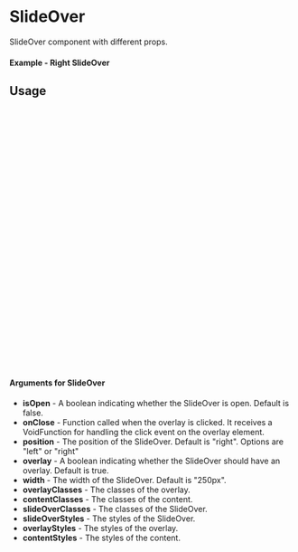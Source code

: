 
<Meta of={SlideOver} title="SlideOver" />

# SlideOver

SlideOver component with different props.

#### Example - Right SlideOver

<Canvas of={SlideOver.RightSlideOverComponent} />


## Usage

```ts
import { SlideOverFooter, SlideOverHeader, SlideOver } from '@gloabal-regulatory-writing-consulting/gxt-components';;

const SlideOverExample = () => {
 const handleClick = (event: React.MouseEvent) => {
    // Handle button click
  };

  return (
    <SlideOver
      isOpen: true
      onClose= {() => console.log("closed")}
      position="right"
      overlay={true}
      width="250px"
      overlayClasses=""
      contentClasses=""
      slideOverClasses=""
      slideOverStyles={}
      overlayStyles={}
      contentStyles={}
    >
      <SlideOverHeader key="1">Header Story test </SlideOverHeader>
        Some Sample Content
      <SlideOverFooter key="2">
        <Button>Testing</Button>
      </SlideOverFooter>
    </SlideOver>
  );
};

export default SlideOverExample;
```

#### Arguments for SlideOver

- **isOpen** - A boolean indicating whether the SlideOver is open. Default is false.
- **onClose** - Function called when the overlay is clicked. It receives a VoidFunction for handling the click event on the overlay element.
- **position** - The position of the SlideOver. Default is "right". Options are "left" or "right"
- **overlay** - A boolean indicating whether the SlideOver should have an overlay. Default is true.
- **width** - The width of the SlideOver. Default is "250px".
- **overlayClasses** - The classes of the overlay.
- **contentClasses** - The classes of the content.
- **slideOverClasses** - The classes of the SlideOver.
- **slideOverStyles** - The styles of the SlideOver.
- **overlayStyles** - The styles of the overlay.
- **contentStyles** - The styles of the content.

